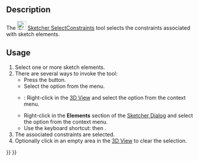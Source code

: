 <languages/>

{{Docnav
|[[Sketcher_SelectElementsWithDoFs|Select Under-Constrained Elements]]
|[[Sketcher_SelectElementsAssociatedWithConstraints|Select Associated Geometry]]
|[[Sketcher_Workbench|Sketcher]]
|IconL=Sketcher_SelectElementsWithDoFs.svg‎
|IconR=Sketcher_SelectElementsAssociatedWithConstraints.svg‎
|IconC=Workbench_Sketcher.svg
}}

<div class="mw-translate-fuzzy">
{{GuiCommand/es|Name=Sketcher SelectConstraints|Workbenches=[[Sketcher Workbench/es|Sketcher]]|MenuLocation=Sketch → Sketcher tools → Select Constraints|Shortcut=Shift+Ctrl+C|SeeAlso=|Version=0.15}}
</div>

==Description==

The [[Image:Sketcher_SelectConstraints.svg|24px]] [[Sketcher_SelectConstraints|Sketcher SelectConstraints]] tool
selects the constraints associated with sketch elements.

==Usage==

# Select one or more sketch elements.
# There are several ways to invoke the tool:
#* Press the {{Button|[[File:Sketcher_SelectConstraints.svg|16px]] [[Sketcher_SelectConstraints|Select Associated Constraints]]}} button.
#* Select the {{MenuCommand|Sketch → Visual Helpers → [[File:Sketcher_SelectConstraints.svg|16px]] Select Associated Constraints}} option from the menu.
#* {{Version|1.0}}: Right-click in the [[3D_View|3D View]] and select the {{MenuCommand|[[Image:Sketcher_SelectConstraints.svg|16px]] Select Associated Constraints}} option from the context menu.
#* Right-click in the '''Elements''' section of the [[Sketcher_Dialog|Sketcher Dialog]] and select the {{MenuCommand|[[Image:Sketcher_SelectConstraints.svg|16px]] Select Constraints}} option from the context menu.
#* Use the keyboard shortcut: {{KEY|Z}} then {{KEY|K}}.
# The associated constraints are selected.
# Optionally click in an empty area in the [[3D_View|3D View]] to clear the selection.


{{Docnav
|[[Sketcher_SelectElementsWithDoFs|Select Under-Constrained Elements]]
|[[Sketcher_SelectElementsAssociatedWithConstraints|Select Associated Geometry]]
|[[Sketcher_Workbench|Sketcher]]
|IconL=Sketcher_SelectElementsWithDoFs.svg‎
|IconR=Sketcher_SelectElementsAssociatedWithConstraints.svg‎
|IconC=Workbench_Sketcher.svg
}}

{{Sketcher_Tools_navi{{#translation:}}}}
{{Userdocnavi{{#translation:}}}}